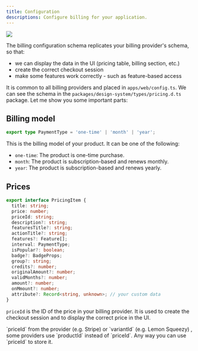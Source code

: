 ```yaml
---
title: Configuration
descriptions: Configure billing for your application.
---
```


<Frame>
  <img src="/images/paywall.png" />
</Frame>

The billing configuration schema replicates your billing provider's schema, so that:

- we can display the data in the UI (pricing table, billing section, etc.)
- create the correct checkout session
- make some features work correctly - such as feature-based access

It is common to all billing providers and placed in `apps/web/config.ts`. We can see the schema in the `packages/design-system/types/pricing.d.ts` package. Let me show you some important parts:

## Billing model

```ts
export type PaymentType = 'one-time' | 'month' | 'year';
```
This is the billing model of your product. It can be one of the following:

- `one-time`: The product is one-time purchase.
- `month`: The product is subscription-based and renews monthly.
- `year`: The product is subscription-based and renews yearly.

## Prices

```ts
export interface PricingItem {
  title: string;
  price: number;
  priceId: string;
  description?: string;
  featuresTitle?: string;
  actionTitle?: string;
  features?: Feature[];
  interval: PaymentType;
  isPopular?: boolean;
  badge?: BadgeProps;
  group?: string;
  credits?: number;
  originalAmount?: number;
  validMonths?: number;
  amount?: number;
  onMmount?: number;
  attribute?: Record<string, unknown>; // your custom data
}
```

`priceId` is the ID of the price in your billing provider. It is used to create the checkout session and to display the correct price in the UI.

<Tip>
`priceId` from the provider (e.g. Stripe) or `variantId` (e.g. Lemon Squeezy) , some providers use `productId` instead of `priceId`. Any way you can use `priceId` to store it.
</Tip>